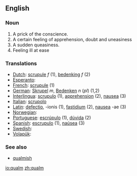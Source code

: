 ==English==

===Noun===
# A prick of the conscience.
# A certain feeling of apprehension, doubt and uneasiness
# A sudden queasiness.
# Feeling ill at ease

=== Translations ===
*[[Dutch]]: [[scrupule]] ''f'' (1), [[bedenking]] ''f'' (2)
*[[Esperanto]]: [[]]
*[[French]]: [[scrupule]] (1)
*[[German]]: [[Skrupel]] ''m'', [[Bedenken]] ''n'' (''pl'') (1,2)
*[[Interlingua]]: [[scrupulo]] (1), [[apprehension]] (2), [[nausea]] (3)
*[[Italian]]: [[scrupolo]]
*[[Latin]]: [[defectio]], -ionis (1), [[fastidium]] (2), [[nausea]] -ae (3)
*[[Norwegian]]: [[]]
*[[Portuguese]]: [[escrúpulo]] (1), [[dúvida]] (2)
*[[Spanish]]: [[escrupulo]] (1), [[naúsea]] (3)
*[[Swedish]]: [[]]
*[[Volapük]]: [[]]

=== See also ===
*[[qualmish]]

[[io:qualm]]
[[zh:qualm]]